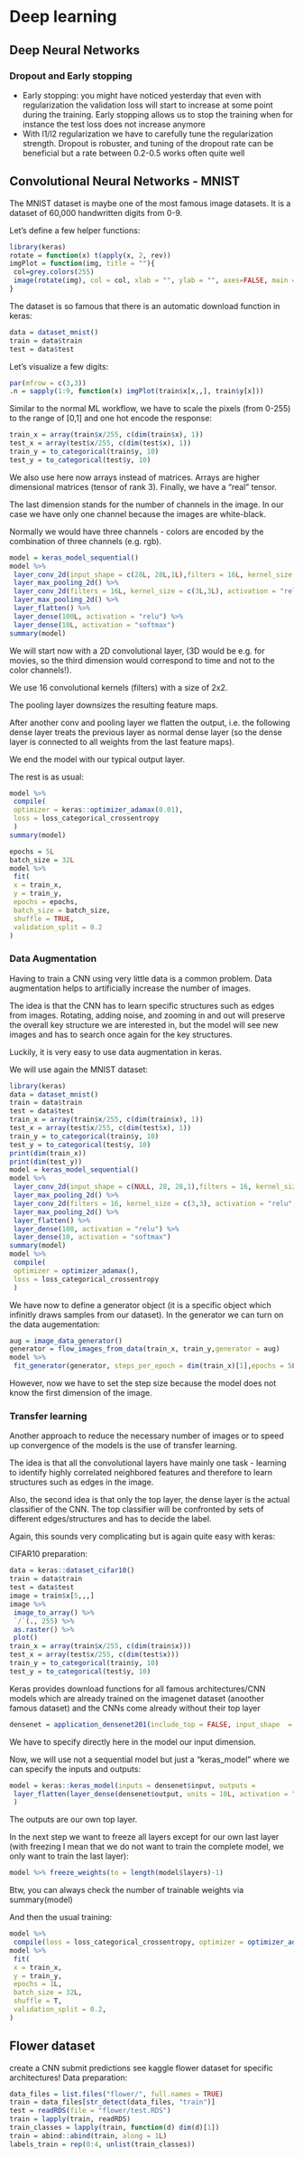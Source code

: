 # Deep learning {#Deep}
## Deep Neural Networks
### Dropout and Early stopping
- Early stopping: you might have noticed yesterday that even with regularization the validation loss will start to increase at some point during the training. Early stopping allows us to stop the training when for instance the test loss does not increase anymore
- With l1/l2 regularization we have to carefully tune the regularization strength. Dropout is robuster, and tuning of the dropout rate can be beneficial but a rate between 0.2-0.5 works often quite well

## Convolutional Neural Networks - MNIST
The MNIST dataset is maybe one of the most famous image datasets. It is a dataset of 60,000 handwritten digits from 0-9.

Let's define a few helper functions:

```r
library(keras)
rotate = function(x) t(apply(x, 2, rev))
imgPlot = function(img, title = ""){
 col=grey.colors(255)
 image(rotate(img), col = col, xlab = "", ylab = "", axes=FALSE, main = paste0("Label: ", as.character(title)))
}
```

The dataset is so famous that there is an automatic download function in keras:

```r
data = dataset_mnist()
train = data$train
test = data$test
```

Let's visualize a few digits:

```r
par(mfrow = c(3,3))
.n = sapply(1:9, function(x) imgPlot(train$x[x,,], train$y[x]))
```

Similar to the normal ML workflow, we have to scale the pixels (from 0-255) to the range of [0,1] and one hot encode the response:

```r
train_x = array(train$x/255, c(dim(train$x), 1))
test_x = array(test$x/255, c(dim(test$x), 1))
train_y = to_categorical(train$y, 10)
test_y = to_categorical(test$y, 10)
```

We also use here now arrays instead of matrices. Arrays are higher dimensional matrices (tensor of rank 3). Finally, we have a "real" tensor. 

The last dimension stands for the number of channels in the image. In our case we have only one channel because the images are white-black.

Normally we would have three channels - colors are encoded by the combination of three channels (e.g. rgb).

```r
model = keras_model_sequential()
model %>% 
 layer_conv_2d(input_shape = c(28L, 28L,1L),filters = 16L, kernel_size = c(2L,2L), activation = "relu") %>% 
 layer_max_pooling_2d() %>% 
 layer_conv_2d(filters = 16L, kernel_size = c(3L,3L), activation = "relu") %>% 
 layer_max_pooling_2d() %>% 
 layer_flatten() %>% 
 layer_dense(100L, activation = "relu") %>% 
 layer_dense(10L, activation = "softmax")
summary(model)
```

We will start now with a 2D convolutional layer, (3D would be e.g. for movies, so the third dimension would correspond to time and not to the color channels!).

We use 16 convolutional kernels (filters) with a size of 2x2.

The pooling layer downsizes the resulting feature maps.

After another conv and pooling layer we flatten the output, i.e. the following dense layer treats the previous layer as normal dense layer (so the dense layer is connected to all weights from the last feature maps).

We end the model with our typical output layer.

The rest is as usual:

```r
model %>% 
 compile(
 optimizer = keras::optimizer_adamax(0.01),
 loss = loss_categorical_crossentropy
 )
summary(model)
```


```r
epochs = 5L
batch_size = 32L
model %>% 
 fit(
 x = train_x, 
 y = train_y,
 epochs = epochs,
 batch_size = batch_size,
 shuffle = TRUE,
 validation_split = 0.2
)
```

### Data Augmentation
Having to train a CNN using very little data is a common problem. Data augmentation helps to artificially increase the number of images.

The idea is that the CNN has to learn specific structures such as edges from images. Rotating, adding noise, and zooming in and out will preserve the overall key structure we are interested in, but the model will see new images and has to search once again for the key structures.

Luckily, it is very easy to use data augmentation in keras.

We will use again the MNIST dataset:
```r
library(keras)
data = dataset_mnist()
train = data$train
test = data$test
train_x = array(train$x/255, c(dim(train$x), 1))
test_x = array(test$x/255, c(dim(test$x), 1))
train_y = to_categorical(train$y, 10)
test_y = to_categorical(test$y, 10)
print(dim(train_x))
print(dim(test_y))
model = keras_model_sequential()
model %>% 
 layer_conv_2d(input_shape = c(NULL, 28, 28,1),filters = 16, kernel_size = c(2,2), activation = "relu", use_bias = F) %>% 
 layer_max_pooling_2d() %>% 
 layer_conv_2d(filters = 16, kernel_size = c(3,3), activation = "relu", use_bias = F) %>% 
 layer_max_pooling_2d() %>% 
 layer_flatten() %>% 
 layer_dense(100, activation = "relu") %>% 
 layer_dense(10, activation = "softmax")
summary(model)
model %>% 
 compile(
 optimizer = optimizer_adamax(),
 loss = loss_categorical_crossentropy
 )
```

We have now to define a generator object (it is a specific object which infinitly draws samples from our dataset). In the generator we can turn on the data augementation:

```r
aug = image_data_generator()
generator = flow_images_from_data(train_x, train_y,generator = aug)
model %>% 
 fit_generator(generator, steps_per_epoch = dim(train_x)[1],epochs = 5L)
```

However, now we have to set the step size because the model does not know the first dimension of the image.

### Transfer learning {#transfer}
Another approach to reduce the necessary number of images or to speed up convergence of the models is the use of transfer learning.

The idea is that all the convolutional layers have mainly one task - learning to identify highly correlated neighbored features and therefore to learn structures such as edges in the image.

Also, the second idea is that only the top layer, the dense layer is the actual classifier of the CNN. The top classifier will be confronted by sets of different edges/structures and has to decide the label.

Again, this sounds very complicating but is again quite easy with keras:

CIFAR10 preparation:
```r
data = keras::dataset_cifar10()
train = data$train
test = data$test
image = train$x[5,,,]
image %>% 
 image_to_array() %>%
 `/`(., 255) %>%
 as.raster() %>%
 plot()
train_x = array(train$x/255, c(dim(train$x)))
test_x = array(test$x/255, c(dim(test$x)))
train_y = to_categorical(train$y, 10)
test_y = to_categorical(test$y, 10)
```

Keras provides download functions for all famous architectures/CNN models which are already trained on the imagenet dataset (anoother famous dataset) and the CNNs come already without their top layer

```r
densenet = application_densenet201(include_top = FALSE, input_shape  = c(32L, 32L, 3L))
```
We have to specify directly here in the model our input dimension.

Now, we will use not a sequential model but just a "keras_model" where we can specify the inputs and outputs:
```r
model = keras::keras_model(inputs = densenet$input, outputs = 
 layer_flatten(layer_dense(densenet$output, units = 10L, activation = "softmax"))
 )
```

The outputs are our own top layer.

In the next step we want to freeze all layers except for our own last layer (with freezing I mean that we do not want to train the complete model, we only want to train the last layer):
```r
model %>% freeze_weights(to = length(model$layers)-1)
```
Btw, you can always check the number of trainable weights via summary(model)

And then the usual training:
```r
model %>% 
 compile(loss = loss_categorical_crossentropy, optimizer = optimizer_adamax())
model %>% 
 fit(
 x = train_x, 
 y = train_y,
 epochs = 1L,
 batch_size = 32L,
 shuffle = T,
 validation_split = 0.2,
)
```


## Flower dataset
create a CNN
submit predictions
see kaggle flower dataset for specific architectures!
Data preparation:
```r
data_files = list.files("flower/", full.names = TRUE)
train = data_files[str_detect(data_files, "train")]
test = readRDS(file = "flower/test.RDS")
train = lapply(train, readRDS)
train_classes = lapply(train, function(d) dim(d)[1])
train = abind::abind(train, along = 1L)
labels_train = rep(0:4, unlist(train_classes))
```
